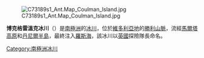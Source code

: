 [[Image:C73189s1_Ant.Map_Coulman_Island.jpg|thumb]]

'''博克格雷溫克冰川'''（{{lang-en|Borchgrevink Glacier}}）是[[南極洲|南極洲]]的[[冰川|冰川]]，位於[[維多利亞地|維多利亞地]]的[[勝利山脈|勝利山脈]]，流經[[馬爾塔高原|馬爾塔高原]]和[[丹尼爾半島|丹尼爾半島]]，最終注入[[羅斯海|羅斯海]]，該冰川以[[英國|英國]]探險隊長命名。

{{Antarctica-geo-stub}}
[[Category:南極洲冰川|Category:南極洲冰川]]